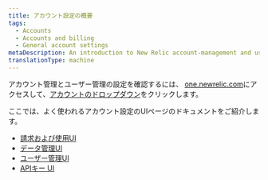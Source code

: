```yaml
---
title: アカウント設定の概要
tags:
  - Accounts
  - Accounts and billing
  - General account settings
metaDescription: An introduction to New Relic account-management and user-management settings.
translationType: machine
---
```


アカウント管理とユーザー管理の設定を確認するには、 [one.newrelic.com](https://one.newrelic.com)にアクセスして、[アカウントのドロップダウン](/docs/using-new-relic/welcome-new-relic/get-started/glossary/#account-dropdown)をクリックします。

ここでは、よく使われるアカウント設定のUIページのドキュメントをご紹介します。

* [請求および使用UI](/docs/accounts/accounts-billing/new-relic-one-pricing-billing/billing-ui)
* [データ管理UI](/docs/data-apis/manage-data/manage-your-data)
* [ユーザー管理UI](/docs/accounts/original-accounts-billing/original-users-roles/overview-user-models/#docs)
* [APIキー UI](/docs/apis/intro-apis/new-relic-api-keys)